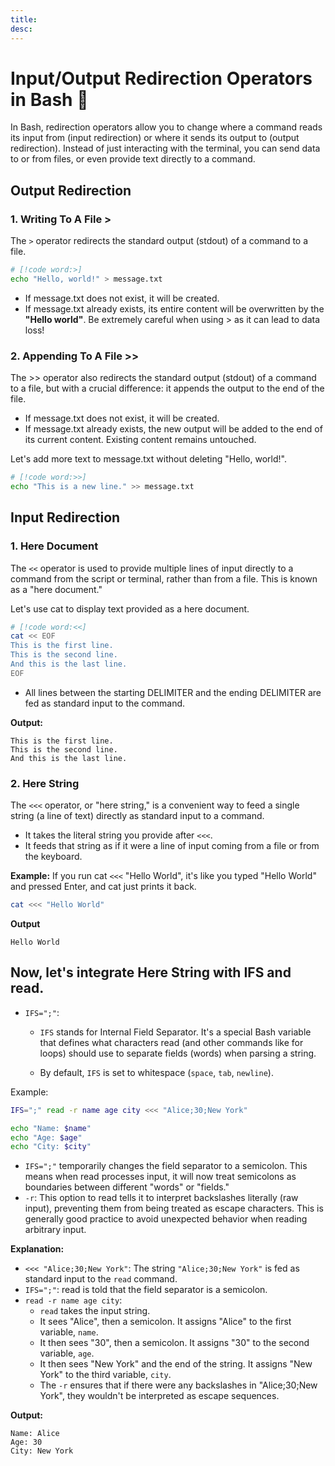 ```yaml
---
title: 
desc:
---
```


# Input/Output Redirection Operators in Bash 🔄
In Bash, redirection operators allow you to change where a command reads its input from (input redirection) or where it sends its output to (output redirection). Instead of just interacting with the terminal, you can send data to or from files, or even provide text directly to a command.

## Output Redirection
### 1. Writing To A File >
The `>` operator redirects the standard output (stdout) of a command to a file.
```bash
# [!code word:>]
echo "Hello, world!" > message.txt
```
- If message.txt does not exist, it will be created.
- If message.txt already exists, its entire content will be overwritten by the **"Hello world"**. Be extremely careful when using > as it can lead to data loss!

### 2. Appending To A File >>
The >> operator also redirects the standard output (stdout) of a command to a file, but with a crucial difference: it appends the output to the end of the file.

- If message.txt does not exist, it will be created.
- If message.txt already exists, the new output will be added to the end of its current content. Existing content remains untouched.

Let's add more text to message.txt without deleting "Hello, world!".
```bash
# [!code word:>>]
echo "This is a new line." >> message.txt
```

## Input Redirection
### 1. Here Document
The `<<` operator is used to provide multiple lines of input directly to a command from the script or terminal, rather than from a file. This is known as a "here document."

Let's use cat to display text provided as a here document.
```bash
# [!code word:<<]
cat << EOF
This is the first line.
This is the second line.
And this is the last line.
EOF
```
- All lines between the starting DELIMITER and the ending DELIMITER are fed as standard input to the command.

**Output:**

```terminal
This is the first line.
This is the second line.
And this is the last line.
```

### 2. Here String
The `<<<` operator, or "here string," is a convenient way to feed a single string (a line of text) directly as standard input to a command. 
- It takes the literal string you provide after `<<<`.
- It feeds that string as if it were a line of input coming from a file or from the keyboard.

**Example:**
If you run cat `<<<` "Hello World", it's like you typed "Hello World" and pressed Enter, and cat just prints it back.
```bash
cat <<< "Hello World"
```
**Output**
```terminal
Hello World
```

## Now, let's integrate Here String with IFS and read.

- `IFS=";"`:

    - `IFS` stands for Internal Field Separator. It's a special Bash variable that defines what characters read (and other commands like for loops) should use to separate fields (words) when parsing a string.

    - By default, `IFS` is set to whitespace (`space`, `tab`, `newline`).


Example:
```bash
IFS=";" read -r name age city <<< "Alice;30;New York"

echo "Name: $name"
echo "Age: $age"
echo "City: $city"
```
- `IFS=";"` temporarily changes the field separator to a semicolon. This means when read processes input, it will now treat semicolons as boundaries between different "words" or "fields."
- `-r`: This option to read tells it to interpret backslashes literally (raw input), preventing them from being treated as escape characters. This is generally good practice to avoid unexpected behavior when reading arbitrary input.

**Explanation:**
- `<<< "Alice;30;New York"`: The string `"Alice;30;New York"` is fed as standard input to the `read` command.
- `IFS=";"`: read is told that the field separator is a semicolon.
- `read -r name age city`:
    - `read` takes the input string.
    - It sees "Alice", then a semicolon. It assigns "Alice" to the first variable, `name`.
    - It then sees "30", then a semicolon. It assigns "30" to the second variable, `age`.
    - It then sees "New York" and the end of the string. It assigns "New York" to the third variable, `city`.
    - The `-r` ensures that if there were any backslashes in "Alice;30;New York", they wouldn't be interpreted as escape sequences.

**Output:**
```terminal
Name: Alice
Age: 30
City: New York
```